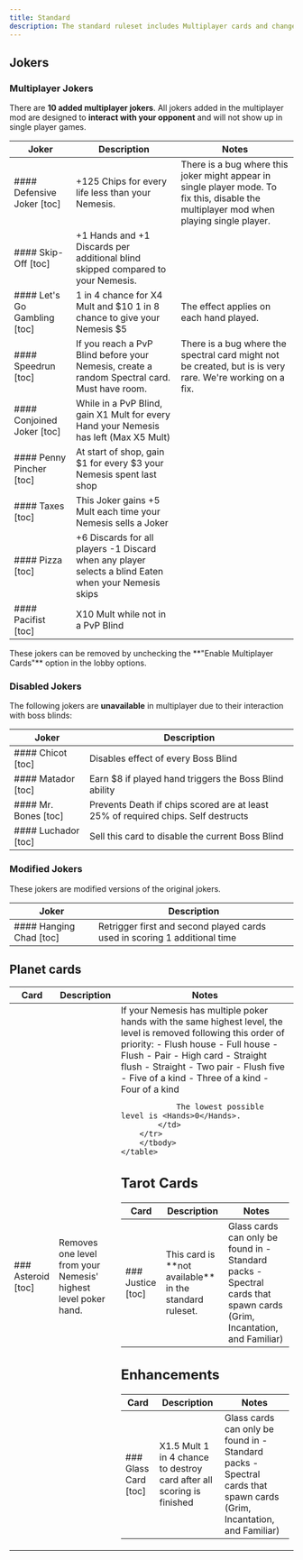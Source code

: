 ```yaml
---
title: Standard
description: The standard ruleset includes Multiplayer cards and changes to the base game to fit the Multiplayer meta.
---
```



## Jokers

### Multiplayer Jokers

There are **10 added multiplayer jokers**. All jokers added in the multiplayer mod are designed
to **interact with your opponent** and will not show up in single player games.

<div className={'relative overflow-auto'}>
	<table>
		<thead>
		<tr>
			<th className={'text-center'}>Joker</th>
			<th>Description</th>
			<th>Notes</th>
		</tr>
		</thead>
		<tbody>
		<tr>
			<td>
				#### Defensive Joker [toc]
				<JokerCard name={'Defensive Joker'} img={'/cards/j_mp_defensive_joker.png'}/>
			</td>
			<td>
				<Chips>+125</Chips> Chips for every life less than your Nemesis.
			</td>
			<td>
				There is a bug where this joker might appear in single player mode. To fix this, disable the multiplayer
				mod when playing single player.
			</td>
		</tr>
		<tr>
			<td>
				#### Skip-Off [toc]
				<JokerCard name={'Skip-Off'} img={'/cards/j_mp_skip_off.png'}/>
			</td>
			<td>
				<Hands>+1</Hands> Hands and <Hands>+1</Hands> Discards per additional blind skipped compared to your
				Nemesis.
			</td>
			<td></td>
		</tr>
		<tr>
			<td>
				#### Let's Go Gambling [toc]
				<JokerCard name={'Let\'s Go Gambling'} img={'/cards/j_mp_lets_go_gambling.png'}/>
			</td>
			<td>
				<div className={'flex flex-col gap-1'}>
					<span><Chance>1 in 4</Chance> chance for <Xmult>X4</Xmult> Mult and <Money>$10</Money></span>
					<span><Chance>1 in 8</Chance> chance to give your Nemesis <Money>$5</Money></span>
				</div>
			</td>
			<td>
				The effect applies on each hand played.
			</td>
		</tr>
		<tr>
			<td>
				#### Speedrun [toc]
				<JokerCard name={'Speedrun'} img={'/cards/j_mp_speedrun.png'}/>
			</td>
			<td>
				If you reach a <Hands>PvP Blind</Hands> before your Nemesis, create a
				random <Spectral>Spectral</Spectral> card. Must have room.
			</td>
			<td>
				There is a bug where the spectral card might not be created, but is is very rare. We're working on a
				fix.
			</td>
		</tr>
		<tr>
			<td>
				#### Conjoined Joker [toc]
				<JokerCard name={'Conjoined Joker'} img={'/cards/j_mp_conjoined_joker.png'}/>
			</td>
			<td>
				While in a <Hands>PvP Blind</Hands>, gain
				<Xmult>X1</Xmult> Mult for every <Hands>Hand</Hands>
				your Nemesis has left
				(Max <Xmult>X5</Xmult> Mult)
			</td>
			<td></td>
		</tr>
		<tr>
			<td>
				#### Penny Pincher [toc]
				<JokerCard name={'Penny Pincher'} img={'/cards/j_mp_penny_pincher.png'}/>
			</td>
			<td>
				At start of shop, gain
				<Money>$1</Money> for every <Money>$3</Money> your Nemesis spent last shop
			</td>
			<td></td>
		</tr>
		<tr>
			<td>
				#### Taxes [toc]
				<JokerCard name={'Taxes'} img={'/cards/j_mp_taxes.png'}/>
			</td>
			<td>
				This Joker gains <Mult>+5</Mult> Mult each time your Nemesis sells a Joker
			</td>
			<td></td>
		</tr>
		<tr>
			<td>
				#### Pizza [toc]
				<JokerCard name={'Pizza'} img={'/cards/j_mp_pizza.png'}/>
			</td>
			<td>
				<div className={'flex flex-col gap-1'}>
					<span><Mult>+6</Mult> Discards for all players</span>
					<span><Mult>-1</Mult> Discard when any player selects a blind</span>
					<span>Eaten when your Nemesis skips</span>
				</div>
			</td>
			<td></td>
		</tr>
		<tr>
			<td>
				#### Pacifist [toc]
				<JokerCard name={'Pacifist'} img={'/cards/j_mp_pacifist.png'}/>
			</td>
			<td>
				<div className={'flex flex-col gap-1'}>
					<Xmult>X10</Xmult> Mult while not in a <Hands>PvP Blind</Hands>
				</div>
			</td>
			<td></td>
		</tr>
		</tbody>
	</table>
</div>

<Callout>
	These jokers can be removed by unchecking the **"Enable Multiplayer Cards"** option in the lobby options.
</Callout>

### Disabled Jokers
The following jokers are **unavailable** in multiplayer due to their interaction with boss blinds:

<div>
	<table>
		<thead>
		<tr>
			<th className={'text-center'}>Joker</th>
			<th>Description</th>
		</tr>
		</thead>
		<tbody>
		<tr>
			<td>
				#### Chicot [toc]
				<JokerCard name={'Chicot'} img={'/cards/j_chicot.png'} h={4}/>
			</td>
			<td>
				Disables effect of every <Hands>Boss Blind</Hands>
			</td>
		</tr>
		<tr>
			<td>
				#### Matador [toc]
				<JokerCard name={'Matador'} img={'/cards/j_matador.png'} h={4}/>
			</td>
			<td>
				Earn <Money>$8</Money> if played hand triggers the <Hands>Boss Blind</Hands> ability
			</td>
		</tr>
		<tr>
			<td>
				#### Mr. Bones [toc]
				<JokerCard name={'Mr. Bones'} img={'/cards/j_mr_bones.png'} h={4}/>
			</td>
			<td>
				Prevents Death if chips scored are at least <Hands>25%</Hands> of required chips.
				<Mult>Self destructs</Mult>
			</td>
		</tr>
		<tr>
			<td>
				#### Luchador [toc]
				<JokerCard name={'Luchador'} img={'/cards/j_luchador.png'} h={4}/>
			</td>
			<td>
				Sell this card to disable the current <Hands>Boss Blind</Hands>
			</td>
		</tr>
		</tbody>
	</table>
</div>


### Modified Jokers

These jokers are modified versions of the original jokers.

<div>
	<table>
		<thead>
		<tr>
			<th className={'text-center'}>Joker</th>
			<th>Description</th>
		</tr>
		</thead>
		<tbody>
		<tr>
			<td>
				#### Hanging Chad [toc]
				<JokerCard name={'Hanging Chad'} img={'/cards/j_hanging_chad.png'} h={4}/>
			</td>
			<td>
				Retrigger <Hands>first</Hands> and <Hands>second</Hands> played cards used in
				scoring <Hands>1</Hands> additional time
			</td>
		</tr>
		</tbody>
	</table>
</div>

## Planet cards

<div>
	<table>
		<thead>
		<tr>
			<th className={'text-center'}>Card</th>
			<th>Description</th>
			<th>Notes</th>
		</tr>
		</thead>
		<tbody>
		<tr>
			<td>
				### Asteroid [toc]
				<JokerCard name={'Asteroid'} img={'/cards/c_asteroid.png'}/>
			</td>
			<td>
				Removes <Hands>one level</Hands> from your Nemesis' highest level <Hands>poker hand</Hands>.
			</td>
			<td>
				If your Nemesis has multiple poker hands with the same highest level, the level is removed following
				this order of priority:
				- Flush house
				- Full house
				- Flush
				- Pair
				- High card
				- Straight flush
				- Straight
				- Two pair
				- Flush five
				- Five of a kind
				- Three of a kind
				- Four of a kind

				The lowest possible level is <Hands>0</Hands>.
			</td>
		</tr>
		</tbody>
	</table>
</div>

## Tarot Cards

<div>
	<table>
		<thead>
		<tr>
			<th className={'text-center'}>Card</th>
			<th>Description</th>
			<th>Notes</th>
		</tr>
		</thead>
		<tbody>
		<tr>
			<td>
				### Justice [toc]
				<JokerCard name={'Justice'} img={'/cards/t_justice.png'}/>
			</td>
			<td>
				This card is **not available** in the standard ruleset.
			</td>
			<td>
				Glass cards can only be found in
				- Standard packs
				- Spectral cards that spawn cards (Grim, Incantation, and Familiar)
			</td>
		</tr>
		</tbody>
	</table>
</div>



## Enhancements

<div>
	<table>
		<thead>
		<tr>
			<th className={'text-center'}>Card</th>
			<th>Description</th>
			<th>Notes</th>
		</tr>
		</thead>
		<tbody>
		<tr>
			<td>
				### Glass Card [toc]
				<JokerCard name={'Glass Card'} img={'/cards/e_glass.png'}/>
			</td>
			<td>
				<div className={'flex flex-col gap-1'}>
					<span><Xmult>X1.5</Xmult> Mult</span>
					<span><Chance>1 in 4</Chance> chance to <Hands>destroy</Hands> card after all scoring is finished</span>
				</div>
			</td>
			<td>
				Glass cards can only be found in
				- Standard packs
				- Spectral cards that spawn cards (Grim, Incantation, and Familiar)
			</td>
		</tr>
		</tbody>
	</table>
</div>
